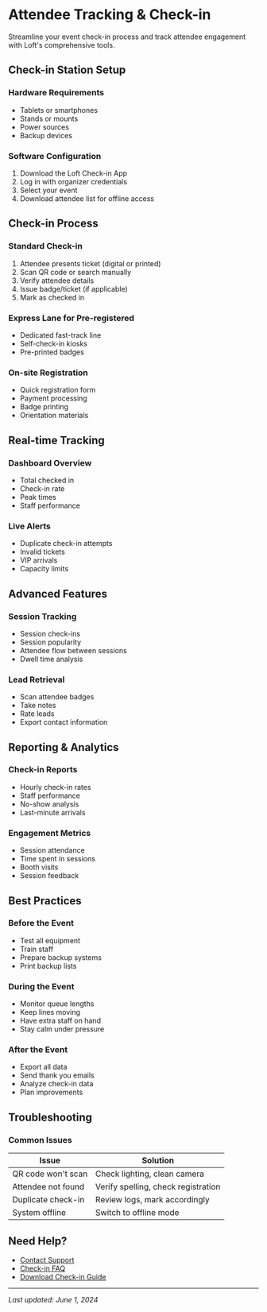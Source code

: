 # Attendee Tracking & Check-in

Streamline your event check-in process and track attendee engagement with Loft's comprehensive tools.

## Check-in Station Setup

### Hardware Requirements
- Tablets or smartphones
- Stands or mounts
- Power sources
- Backup devices

### Software Configuration
1. Download the Loft Check-in App
2. Log in with organizer credentials
3. Select your event
4. Download attendee list for offline access

## Check-in Process

### Standard Check-in
1. Attendee presents ticket (digital or printed)
2. Scan QR code or search manually
3. Verify attendee details
4. Issue badge/ticket (if applicable)
5. Mark as checked in

### Express Lane for Pre-registered
- Dedicated fast-track line
- Self-check-in kiosks
- Pre-printed badges

### On-site Registration
- Quick registration form
- Payment processing
- Badge printing
- Orientation materials

## Real-time Tracking

### Dashboard Overview
- Total checked in
- Check-in rate
- Peak times
- Staff performance

### Live Alerts
- Duplicate check-in attempts
- Invalid tickets
- VIP arrivals
- Capacity limits

## Advanced Features

### Session Tracking
- Session check-ins
- Session popularity
- Attendee flow between sessions
- Dwell time analysis

### Lead Retrieval
- Scan attendee badges
- Take notes
- Rate leads
- Export contact information

## Reporting & Analytics

### Check-in Reports
- Hourly check-in rates
- Staff performance
- No-show analysis
- Last-minute arrivals

### Engagement Metrics
- Session attendance
- Time spent in sessions
- Booth visits
- Session feedback

## Best Practices

### Before the Event
- Test all equipment
- Train staff
- Prepare backup systems
- Print backup lists

### During the Event
- Monitor queue lengths
- Keep lines moving
- Have extra staff on hand
- Stay calm under pressure

### After the Event
- Export all data
- Send thank you emails
- Analyze check-in data
- Plan improvements

## Troubleshooting

### Common Issues
| Issue | Solution |
|-------|----------|
| QR code won't scan | Check lighting, clean camera |
| Attendee not found | Verify spelling, check registration |
| Duplicate check-in | Review logs, mark accordingly |
| System offline | Switch to offline mode |

## Need Help?
- [Contact Support](/troubleshooting/contact-support)
- [Check-in FAQ](/troubleshooting/faq#checkin)
- [Download Check-in Guide](#)

---
*Last updated: June 1, 2024*
